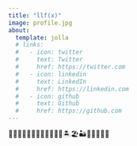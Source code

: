 ```yaml
---
title: "llf(x)"
image: profile.jpg
about:
  template: jolla
  # links:
  #   - icon: twitter
  #     text: Twitter
  #     href: https://twitter.com
  #   - icon: linkedin
  #     text: LinkedIn
  #     href: https://linkedin.com
  #   - icon: github
  #     text: Github
  #     href: https://github.com
---
```

🐲🐍🐴🐐🐒🐔🐶🐷🐭🐮🐯🐰🏝️🏖️🏜️🌄🌅🥑🍉🙏
